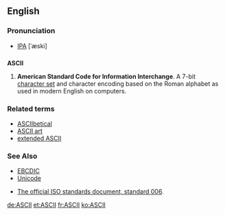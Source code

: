 ==English==
===Pronunciation===
* [[IPA]] [ˈæski]

==={{acronym}}===
'''ASCII'''

# {{computing}} '''American Standard Code for Information Interchange'''. A 7-bit [[character set]] and character encoding based on the Roman alphabet as used in modern English on computers.

===Related terms===
*[[ASCIIbetical]]
*[[ASCII art]]
*[[extended ASCII]]

===See Also===
*[[EBCDIC]]
*[[Unicode]]

*[http://www.itscj.ipsj.or.jp/ISO-IR/006.pdf The official ISO standards document, standard 006].

[[de:ASCII]]
[[et:ASCII]]
[[fr:ASCII]]
[[ko:ASCII]]